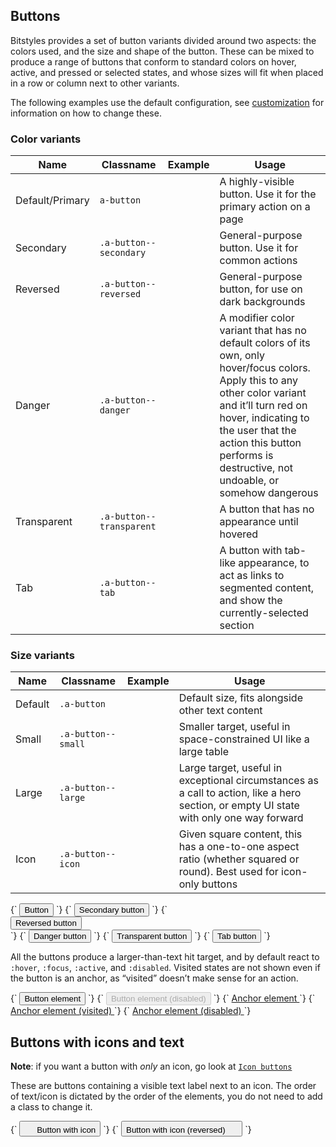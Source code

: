
<Meta title="Atoms/Buttons" />

## Buttons

Bitstyles provides a set of button variants divided around two aspects: the colors used, and the size and shape of the button. These can be mixed to produce a range of buttons that conform to standard colors on hover, active, and pressed or selected states, and whose sizes will fit when placed in a row or column next to other variants.

The following examples use the default configuration, see [customization](#customization) for information on how to change these.

### Color variants

|Name|Classname|Example|Usage|
|--|--|--|--|
|Default/Primary|`a-button`|<Story id="atoms-buttons--a-button" />|A highly-visible button. Use it for the primary action on a page|
|Secondary|`.a-button--secondary`|<Story id="atoms-buttons--a-button-secondary" />|General-purpose button. Use it for common actions|
|Reversed|`.a-button--reversed`|<Story id="atoms-buttons--a-button-reversed" />|General-purpose button, for use on dark backgrounds|
|Danger|`.a-button--danger`|<Story id="atoms-buttons--a-button-danger" />|A modifier color variant that has no default colors of its own, only hover/focus colors. Apply this to any other color variant and it’ll turn red on hover, indicating to the user that the action this button performs is destructive, not undoable, or somehow dangerous|
|Transparent|`.a-button--transparent`|<Story id="atoms-buttons-a-button-transparent" />|A button that has no appearance until hovered|
|Tab|`.a-button--tab`|<Story id="atoms-buttons--a-button-tab" />|A button with tab-like appearance, to act as links to segmented content, and show the currently-selected section|

### Size variants

|Name|Classname|Example|Usage|
|--|--|--|--|
|Default|`.a-button`||Default size, fits alongside other text content|
|Small|`.a-button--small`||Smaller target, useful in space-constrained UI like a large table|
|Large|`.a-button--large`||Large target, useful in exceptional circumstances as a call to action, like a hero section, or empty UI state with only one way forward|
|Icon|`.a-button--icon`||Given square content, this has a one-to-one aspect ratio (whether squared or round). Best used for icon-only buttons|

<Canvas>
  <Story name="a-button">
    {`
      <button class="a-button" type="button">
        Button
      </button>
    `}
  </Story>
  <Story name="a-button--secondary">
    {`
      <button class="a-button a-button--secondary" type="button">
        Secondary button
      </button>
    `}
  </Story>
  <Story name="a-button--reversed">
    {`
      <div class="u-padding-m u-bg-gray-80">
        <button class="a-button a-button--reversed" type="button">
          Reversed button
        </button>
      </div>
    `}
  </Story>
  <Story name="a-button--danger">
    {`
      <button class="a-button a-button--danger" type="button">
        Danger button
      </button>
    `}
  </Story>
  <Story name="a-button--transparent">
    {`
      <button class="a-button a-button--transparent" type="button">
        Transparent button
      </button>
    `}
  </Story>
  <Story name="a-button--tab">
    {`
      <button class="a-button a-button--tab" type="button">
        Tab button
      </button>
    `}
  </Story>
</Canvas>


All the buttons produce a larger-than-text hit target, and by default react to `:hover`, `:focus`, `:active`, and `:disabled`. Visited states are not shown even if the button is an anchor, as “visited” doesn’t make sense for an action.

<Canvas>
  <Story name="Button Element">
    {`
      <button class="a-button u-h6" type="button">
        Button element
      </button>
    `}
  </Story>
  <Story name="Button (Disabled)">
    {`
      <button disabled class="a-button u-h6" type="button">
        Button element (disabled)
      </button>
    `}
  </Story>
  <Story name="Anchor Element">
    {`
      <a href="#" class="a-button u-h6">
        Anchor element
      </a>
    `}
  </Story>
  <Story name="Anchor Element (visited)">
    {`
      <a href="/" class="a-button u-h6">
        Anchor element (visited)
      </a>
    `}
  </Story>
  <Story name="Anchor Element (disabled)">
    {`
      <a href="/" class="a-button u-h6" aria-disabled="true">
        Anchor element (disabled)
      </a>
    `}
  </Story>
</Canvas>

## Buttons with icons and text

**Note**: if you want a button with _only_ an icon, go look at [`Icon buttons`](/docs/atoms-button-icon--button-element)

These are buttons containing a visible text label next to an icon. The order of text/icon is dictated by the order of the elements, you do not need to add a class to change it.

<Canvas>
  <Story name="Button with Icon">
    {`
      <button class="a-button u-h6" type="button">
        <svg width="16" height="16" class="a-icon" aria-hidden="true" focusable="false">
          <use xlink:href="${icons}#icon-plus"></use>
        </svg>
        Button with icon
      </button>
    `}
  </Story>
  <Story name="Button with Icon (reversed)">
    {`
      <button class="a-button u-h6" type="button">
        Button with icon (reversed)
        <svg width="16" height="16" class="a-icon" aria-hidden="true" focusable="false">
          <use xlink:href="${icons}#icon-plus"></use>
        </svg>
      </button>
    `}
  </Story>
</Canvas>
